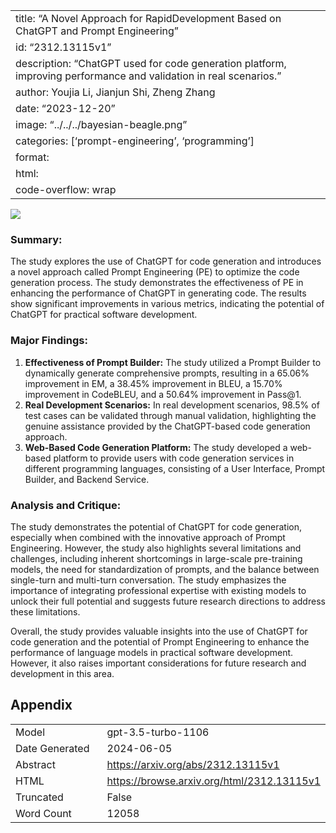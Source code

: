 
---
title: "A Novel Approach for RapidDevelopment Based on ChatGPT and Prompt Engineering"
id: "2312.13115v1"
description: "ChatGPT used for code generation platform, improving performance and validation in real scenarios."
author: Youjia Li, Jianjun Shi, Zheng Zhang
date: "2023-12-20"
image: "../../../bayesian-beagle.png"
categories: ['prompt-engineering', 'programming']
format:
  html:
    code-overflow: wrap
---

![](../../../bayesian-beagle.png)

### **Summary:**
The study explores the use of ChatGPT for code generation and introduces a novel approach called Prompt Engineering (PE) to optimize the code generation process. The study demonstrates the effectiveness of PE in enhancing the performance of ChatGPT in generating code. The results show significant improvements in various metrics, indicating the potential of ChatGPT for practical software development.

### Major Findings:
1. **Effectiveness of Prompt Builder:** The study utilized a Prompt Builder to dynamically generate comprehensive prompts, resulting in a 65.06% improvement in EM, a 38.45% improvement in BLEU, a 15.70% improvement in CodeBLEU, and a 50.64% improvement in Pass@1.
2. **Real Development Scenarios:** In real development scenarios, 98.5% of test cases can be validated through manual validation, highlighting the genuine assistance provided by the ChatGPT-based code generation approach.
3. **Web-Based Code Generation Platform:** The study developed a web-based platform to provide users with code generation services in different programming languages, consisting of a User Interface, Prompt Builder, and Backend Service.

### Analysis and Critique:
The study demonstrates the potential of ChatGPT for code generation, especially when combined with the innovative approach of Prompt Engineering. However, the study also highlights several limitations and challenges, including inherent shortcomings in large-scale pre-training models, the need for standardization of prompts, and the balance between single-turn and multi-turn conversation. The study emphasizes the importance of integrating professional expertise with existing models to unlock their full potential and suggests future research directions to address these limitations.

Overall, the study provides valuable insights into the use of ChatGPT for code generation and the potential of Prompt Engineering to enhance the performance of language models in practical software development. However, it also raises important considerations for future research and development in this area.

## Appendix

|          |          |
|----------|----------|
| Model     | gpt-3.5-turbo-1106       |
| Date Generated     | 2024-06-05       |
| Abstract | [https://arxiv.org/abs/2312.13115v1](https://arxiv.org/abs/2312.13115v1)        |
| HTML     | [https://browse.arxiv.org/html/2312.13115v1](https://browse.arxiv.org/html/2312.13115v1)       |
| Truncated       | False       |
| Word Count       | 12058       |